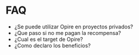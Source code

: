 # FAQ

- ¿Se puede utilizar Opire en proyectos privados?
- ¿Que paso si no me pagan la recompensa?
- ¿Cual es el target de Opire?
- ¿Como declaro los beneficios?
